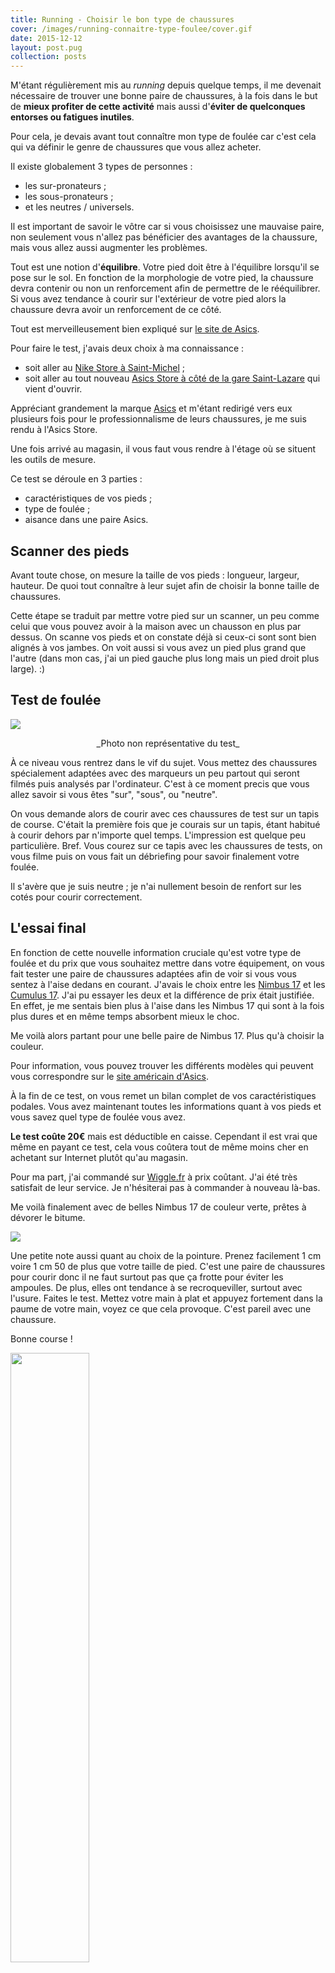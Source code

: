 ```yaml
---
title: Running - Choisir le bon type de chaussures
cover: /images/running-connaitre-type-foulee/cover.gif
date: 2015-12-12
layout: post.pug
collection: posts
---
```


M'étant régulièrement mis au *running* depuis quelque temps, il me devenait nécessaire de trouver une bonne paire de chaussures, à la fois dans le but de **mieux profiter de cette activité** mais aussi d'**éviter de quelconques entorses ou fatigues inutiles**.

Pour cela, je devais avant tout connaître mon type de foulée car c'est cela qui va définir le genre de chaussures que vous allez acheter.

Il existe globalement 3 types de personnes :

- les sur-pronateurs ;
- les sous-pronateurs ;
- et les neutres / universels.

Il est important de savoir le vôtre car si vous choisissez une mauvaise paire, non seulement vous n'allez pas bénéficier des avantages de la chaussure, mais vous allez aussi augmenter les problèmes.

Tout est une notion d'**équilibre**. Votre pied doit être à l'équilibre lorsqu'il se pose sur le sol. En fonction de la morphologie de votre pied, la chaussure devra contenir ou non un renforcement afin de permettre de le rééquilibrer. Si vous avez tendance à courir sur l'extérieur de votre pied alors la chaussure devra avoir un renforcement de ce côté.

Tout est merveilleusement bien expliqué sur [le site de Asics](http://www.asics.com/fr/fr-fr/sports/running/preparation/understanding-pronation-find-the-right-shoes-for-you).

Pour faire le test, j'avais deux choix à ma connaissance :

- soit aller au [Nike Store à Saint-Michel](https://www.google.fr/maps/place/Nike+Store/@48.848568,2.341838,15z/data=!4m2!3m1!1s0x0:0xc7c49e9f4fbbf118?sa=X&ved=0ahUKEwigv_ufmtXJAhWLhhoKHUSGDBEQ_BIIhwEwCg) ;
- soit aller au tout nouveau [Asics Store à côté de la gare Saint-Lazare](https://www.google.fr/maps/place/asics/@48.8760386,2.3248993,17z/data=!3m1!4b1!4m2!3m1!1s0x47e66e359aa4521b:0x9d3c1fadf4e0c47e) qui vient d'ouvrir.

Appréciant grandement la marque [Asics](http://www.asics.com/fr/fr-fr) et m'étant redirigé vers eux plusieurs fois pour le professionnalisme de leurs chaussures, je me suis rendu à l'Asics Store.

Une fois arrivé au magasin, il vous faut vous rendre à l'étage où se situent les outils de mesure.

Ce test se déroule en 3 parties :

- caractéristiques de vos pieds ;
- type de foulée ;
- aisance dans une paire Asics.

## Scanner des pieds

Avant toute chose, on mesure la taille de vos pieds : longueur, largeur, hauteur. De quoi tout connaître à leur sujet afin de choisir la bonne taille de chaussures.

Cette étape se traduit par mettre votre pied sur un scanner, un peu comme celui que vous pouvez avoir à la maison avec un chausson en plus par dessus. On scanne vos pieds et on constate déjà si ceux-ci sont sont bien alignés à vos jambes. On voit aussi si vous avez un pied plus grand que l'autre (dans mon cas, j'ai un pied gauche plus long mais un pied droit plus large). :)

## Test de foulée

![](/images/running-connaitre-type-foulee/asics-test.jpg)

<div style="text-align: center">_Photo non représentative du test_</div>

À ce niveau vous rentrez dans le vif du sujet. Vous mettez des chaussures spécialement adaptées avec des marqueurs un peu partout qui seront filmés puis analysés par l'ordinateur. C'est à ce moment precis que vous allez savoir si vous êtes "sur", "sous", ou "neutre".

On vous demande alors de courir avec ces chaussures de test sur un tapis de course. C'était la première fois que je courais sur un tapis, étant habitué à courir dehors par n'importe quel temps. L'impression est quelque peu particulière. Bref. Vous courez sur ce tapis avec les chaussures de tests, on vous filme puis on vous fait un débriefing pour savoir finalement votre foulée.

Il s'avère que je suis neutre ; je n'ai nullement besoin de renfort sur les cotés pour courir correctement.

## L'essai final

En fonction de cette nouvelle information cruciale qu'est votre type de foulée et du prix que vous souhaitez mettre dans votre équipement, on vous fait tester une paire de chaussures adaptées afin de voir si vous vous sentez à l'aise dedans en courant. J'avais le choix entre les [Nimbus 17](http://www.asics.com/fr/fr-fr/Boutique/Chaussures/Course-%C3%A0-pied/Hommes/GEL-NIMBUS-17/p/0010236915.0130) et les [Cumulus 17](http://www.asics.com/fr/fr-fr/Boutique/Chaussures/Course-%C3%A0-pied/Hommes/GEL-CUMULUS-17/p/0010248235.0193). J'ai pu essayer les deux et la différence de prix était justifiée. En effet, je me sentais bien plus à l'aise dans les Nimbus 17 qui sont à la fois plus dures et en même temps absorbent mieux le choc.

Me voilà alors partant pour une belle paire de Nimbus 17. Plus qu'à choisir la couleur.

Pour information, vous pouvez trouver les différents modèles qui peuvent vous correspondre sur le [site américain d'Asics](http://www.asicsamerica.com/medias/sys_master/he4/h13/9687465590814/pronation_chart.jpg).

À la fin de ce test, on vous remet un bilan complet de vos caractéristiques podales. Vous avez maintenant toutes les informations quant à vos pieds et vous savez quel type de foulée vous avez.

**Le test coûte 20€** mais est déductible en caisse. Cependant il est vrai que même en payant ce test, cela vous coûtera tout de même moins cher en achetant sur Internet plutôt qu'au magasin.

Pour ma part, j'ai commandé sur [Wiggle.fr](http://www.wiggle.fr/chaussures-asics-gel-nimbus-17-ah15/) à prix coûtant. J'ai été très satisfait de leur service. Je n'hésiterai pas à commander à nouveau là-bas.

Me voilà finalement avec de belles Nimbus 17 de couleur verte, prêtes à dévorer le bitume.

![](/images/running-connaitre-type-foulee/asics-colour.jpg)

Une petite note aussi quant au choix de la pointure. Prenez facilement 1 cm voire 1 cm 50 de plus que votre taille de pied. C'est une paire de chaussures pour courir donc il ne faut surtout pas que ça frotte pour éviter les ampoules. De plus, elles ont tendance à se recroqueviller, surtout avec l'usure. Faites le test. Mettez votre main à plat et appuyez fortement dans la paume de votre main, voyez ce que cela provoque. C'est pareil avec une chaussure.

Bonne course !

<img style="width: 50%;;" src="http://i.giphy.com/fUMhF7Vp5iLVm.gif">

(Merci à [@madx](https://twitter.com/madx) et [@Macxim](https://twitter.com/Macxim) pour leurs corrections de texte).
